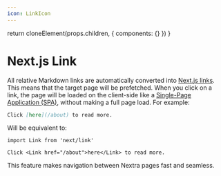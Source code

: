 ```yaml
---
icon: LinkIcon
---
```



  return cloneElement(props.children, {
    components: {}
  })
}

# Next.js Link

All relative Markdown links are automatically converted into
[Next.js links](https://nextjs.org/docs/app/building-your-application/routing/linking-and-navigating).
This means that the target page will be prefetched. When you click on a link,
the page will be loaded on the client-side like a
[Single-Page Application (SPA)](https://en.wikipedia.org/wiki/Single-page_application),
without making a full page load. For example:

```md filename="Markdown"
Click [here](/about) to read more.
```

Will be equivalent to:

```mdx filename="MDX"
import Link from 'next/link'

Click <Link href="/about">here</Link> to read more.
```

This feature makes navigation between Nextra pages fast and seamless.
